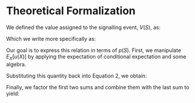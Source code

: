 # Theoretical Formalization

We defined the value assigned to the signalling event, $V(S)$, as:

\begin{equation}
V(S) = E_{X|S}[u(X)] - E_X[u(X)]
\end{equation}

Which we write more specifically as:

\begin{equation}
V(s=1) = \sum_x u(x)p(x|s=1) - \sum_x u(x)p(x)
\end{equation}

Our goal is to express this relation in terms of $p(S)$. First, we manipulate $E_X[u(X)]$ by applying the expectation of conditional expectation and some algebra.

\begin{align*}
\sum_x u(x)p(x) & = \sum_s u(x)p(x|s)p(s) \\
 &= \begin{aligned}[t]
    & \sum_x u(x)p(x|s=1)p(s=1) - \\
    & \quad \sum_x u(x)p(x|s=0)p(s=0) \end{aligned}\\
 &= \begin{aligned}[t]
    & p(s=1)\sum_x u(x)p(x|s=1) -\\
    & \quad p(s=0) \sum_x u(x)p(x|s=0) \end{aligned}\\
 &= \begin{aligned}[t]
    & p(s=1)\sum_x u(x)p(x|s=1) - \\
    & \quad (1-p(s=1)) \sum_x u(x)p(x|s=0) \end{aligned}\\
\end{align*}

Substituting this quantity back into Equation 2, we obtain:

\begin{align*}
V(s=1) = & \sum_x u(x)p(x|s=1) - \\ & p(s=1)\sum_x u(x)p(x|s=1) -\\ & (1-p(s=1)) \sum_x u(x)p(x|s=0)
\end{align*}

Finally, we factor the first two sums and combine them with the last sum to yield:

\begin{equation}
V(s=1)=(1-p(s=1))\sum_x u(x)p(x|s=1) - u(x)p(x|s=0)
\end{equation}